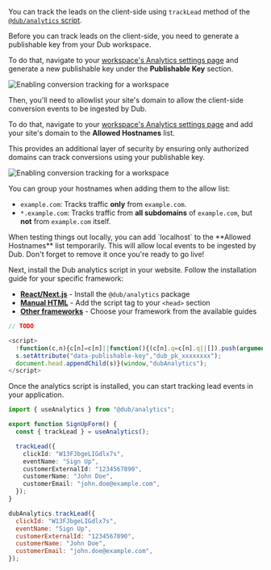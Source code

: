 You can track the leads on the client-side using `trackLead` method of the [`@dub/analytics` script](/sdks/client-side/introduction).

<Steps>

<Step title="Generate your publishable key">

Before you can track leads on the client-side, you need to generate a publishable key from your Dub workspace.

To do that, navigate to your [workspace's Analytics settings page](https://app.dub.co/settings/analytics) and generate a new publishable key under the **Publishable Key** section.

<Frame>
  <img
    src="/images/conversions/allowed-hostnames.png"
    alt="Enabling conversion tracking for a workspace"
  />
</Frame>

</Step>

<Step title="Allowlist your site's domain">

Then, you'll need to allowlist your site's domain to allow the client-side conversion events to be ingested by Dub.

To do that, navigate to your [workspace's Analytics settings page](https://app.dub.co/settings/analytics) and add your site's domain to the **Allowed Hostnames** list.

This provides an additional layer of security by ensuring only authorized domains can track conversions using your publishable key.

<Frame>
  <img
    src="/images/conversions/allowed-hostnames.png"
    alt="Enabling conversion tracking for a workspace"
  />
</Frame>

You can group your hostnames when adding them to the allow list:

- `example.com`: Tracks traffic **only** from `example.com`.
- `*.example.com`: Tracks traffic from **all subdomains** of `example.com`, but **not** from `example.com` itself.

<Tip>
  When testing things out locally, you can add `localhost` to the **Allowed
  Hostnames** list temporarily. This will allow local events to be ingested by
  Dub. Don't forget to remove it once you're ready to go live!
</Tip>

</Step>

<Step title="Install the analytics script">

Next, install the Dub analytics script in your website. Follow the installation guide for your specific framework:

- **[React/Next.js](/sdks/client-side/installation-guides/react)** - Install the `@dub/analytics` package
- **[Manual HTML](/sdks/client-side/installation-guides/manual)** - Add the script tag to your `<head>` section
- **[Other frameworks](/sdks/client-side/installation-guides)** - Choose your framework from the available guides

<CodeGroup>

```typescript React/Next.js
// TODO
```

```javascript Other Frameworks
<script>
  !function(c,n){c[n]=c[n]||function(){(c[n].q=c[n].q||[]).push(arguments)},["trackClick","trackLead","trackSale"].forEach(function(t){c[n][t]=function(){c[n](t,...arguments)}});var s=document.createElement("script");s.defer=1;s.src="https://dubcdn.com/analytics/script.conversion-tracking.js";
  s.setAttribute("data-publishable-key","dub_pk_xxxxxxxx");
  document.head.appendChild(s)}(window,"dubAnalytics");
</script>
```

</CodeGroup>

</Step>

<Step title="Track the lead events">

Once the analytics script is installed, you can start tracking lead events in your application.

<CodeGroup>

```typescript React/Next.js
import { useAnalytics } from "@dub/analytics";

export function SignUpForm() {
  const { trackLead } = useAnalytics();

  trackLead({
    clickId: "W13FJbgeLIGdlx7s",
    eventName: "Sign Up",
    customerExternalId: "1234567890",
    customerName: "John Doe",
    customerEmail: "john.doe@example.com",
  });
}
```

```javascript Other Frameworks
dubAnalytics.trackLead({
  clickId: "W13FJbgeLIGdlx7s",
  eventName: "Sign Up",
  customerExternalId: "1234567890",
  customerName: "John Doe",
  customerEmail: "john.doe@example.com",
});
```

</CodeGroup>

</Step>

</Steps>

